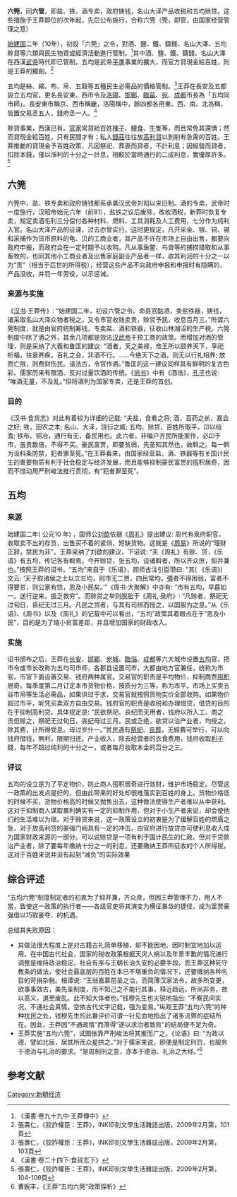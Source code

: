 {{multiple issues|
{{citation style|time=2015-01-10T02:36:13+00:00}}
{{copyedit|time=2015-01-10T02:36:13+00:00}}
{{copypaste|time=2015-01-10T02:34:17+00:00}}
}}

'''六筦'''，同'''六管'''，即盐、铁、酒专卖，政府铸钱，名山大泽产品收税和五均赊贷。这些措施于王莽即位的次年起，先后公布施行，合称六筦（筦，即管，由国家经营管理之意）

[[始建国|始建国]]二年（10年），初設「六筦」之令，對酒、鹽、鐵、鑄錢、名山大澤、五均賒貸等六類與民生物資或經濟活動進行管制。<ref name=han2>《漢書·卷九十九中·王莽傳中》</ref>其中酒、鹽、鐵、鑄錢、名山大澤在西漢[[漢武帝|武帝]]時代即已管制，五均是武帝[[平準|平準]]事業的擴大，而官方貸現金給百姓，則是王莽的獨創。<ref>張壽仁，《狡詐權臣：王莽》，INK印刻文學生活雜誌出版，2009年2月第，101頁</ref>

五均是絲、綿、布、帛、五穀等五種民生必需品的價格管制。<ref>張壽仁，《狡詐權臣：王莽》，INK印刻文學生活雜誌出版，2009年2月第，103頁</ref>王莽在長安及五都設立五均官，更名長安東、西市令及[[洛陽|洛陽]]、[[邯鄲|邯鄲]]、[[臨菑|臨菑]]、[[宛|宛]]、[[成都|成都]]市長為「五均同市師」。長安東市稱京、西市稱畿，洛陽稱中，餘四都各用東、西、南、北為稱，皆置交易丞五人，錢府丞一人。<ref name=漢書食貨志下>《漢書·卷二十四下·食貨志下》</ref>

賒貸事業，西漢已有。[[官家|官家]]常貸給百姓[[種子|種子]]、[[糧食|糧食]]、[[牛|牛]]隻等，而且常免其還債；然而貸現金給百姓，只有民間才有；私人[[錢莊|錢莊]]往往放[[高利貸|高利貸]]以剝削有急需的百姓。王莽推動的貸現金予百姓政策，凡因祭祀、葬喪而貸者，不計利息；因經營而貸者，扣除本錢，僅以淨利的十分之一計息，相較於當時通行的二成利息，實優厚許多。<ref>張壽仁，《狡詐權臣：王莽》，INK印刻文學生活雜誌出版，2009年2月第，104-106頁</ref>

==六筦==
六筦中，盐、铁专卖和政府铸钱都系承袭汉武帝刘彻以来旧制。酒的专卖，武帝时一度施行，汉昭帝始元六年（前81），盐铁之议后废除，改收酒税，新莽时恢复专卖，规定卖酒毛利三分偿付各种材料、燃料、工具消耗及人工费用，七分作为纯利入官。名山大泽产品的征课，过去亦曾实行。这时更规定，凡开采金、银、铜、锡和采捕作为货币原料的龟、贝的工商业者，其产品不许在市场上自由出售，都要向政府申报，而政府会在一定时期予以收购。凡从事鱼鳖、鸟兽等的捕捞猎取和从事畜牧的，也同其他小工商业者及出售家庭副业产品者一样，收其利润的十分之一以为“贡”（相当于后世的所得税），经营这些产品不向政府申报和申报时有隐瞒的，产品没收，并罚一年劳役，以示惩诫。

===来源与实施===
《[[汉书|汉书]]·王莽传》: “始建国二年，初设六管之令。命县官酤酒，卖盐铁器，铸钱，诸采取名山大泽众物者税之。又令市官收贱卖贵，赊贷予民，收息百月三。”所谓六筦制度，就是由官府统制筹钱，专卖盐、酒和铁器，征收山林湖沼的生产税。六筦制度中除了酒之外，其余几项都是效法[[汉武帝|汉武帝]]干预工商的政策。而增加对酒的管理，则是采纳了大羲和鲁匡的建议: “酒者，天之美禄，帝王所以颐养天下，享祀祈福，扶衰养疾。百礼之会，非酒不行。……今绝天下之酒，则无以行礼相养; 放而亡限，则费财伤民。请法古，令官作酒。”鲁匡的这一建议同样具有鲜明的复古色彩。儒家历来有限酒、反对过量饮酒的传统。《[[尚书|尚书]]》中有《酒诰》，[[孔子|孔子]]也说: “唯酒无量，不及乱。”但将酒列为国家专卖，还是王莽的首创。

===目的===
《汉书·食货志》对此有着较为详细的记载: “夫盐，食肴之将; 酒，百药之长，嘉会之好; 铁，田农之本; 名山、大泽，饶衍之臧; 五均、赊贷，百姓所取平，卬以给澹; 铁布、铜冶，通行有无，备民用也。此六者，非编户齐民所能家作，必卬于市，虽贵数倍，不得不买。豪民富贾，即要贫弱，先圣知其然也，故斡之。每一斡为设科条防禁，犯者罪至死。”在王莽看来，由国家经营盐、酒、铁器等有关国计民生的重要物质有利于社会稳定与经济发展，而且能够抑制豪民富贾的囤积居奇，因而不惜动用严刑峻法推行贯彻，有“犯者罪至死”。

==五均==
===来源===
始建国二年( 公元10 年) ，国师公[[刘歆|刘歆]]依据《[[周礼|周礼]]》提出建议: 周代有泉府职官，收取卖不出的存货，出售买不着的紧俏、短缺货物。这就是《[[周易|周易]]》所说的“理财正辞，禁民为非”。王莽采纳了刘歆的建议，下诏说: “夫《周礼》有赊、贷，《乐语》有五均，传记各有斡焉。今开赊贷，张五均，设诸斡者，所以齐众庶，抑并兼也。”按照王莽的诏书，“五均”来自于《乐语》，颜师古注引臣瓒曰: “其( 《乐语》) 文云: ‘天子取诸侯之土以立五均，则市无二贾，四民常均，彊者不得困弱，富者不得要贫，则公家有馀，恩及小民矣。’”《周书·大聚解》中亦有: “市有五均，早暮如一。送行逆来，振乏救穷”。而赊贷之举则脱胎于《周礼·泉府》: “凡赊者，祭祀无过旬日，丧纪无过三月。凡民之贷者，与其有司辨而授之，以国服为之息。”从《乐语》、《周书》以及《周礼》的记载中可以看出，“五均”政策其着眼点在于“恩及小民”，目的是为了缩小贫富差距，并且增加国家的财政收入。

===实施===
诏书颁布之后，王莽在[[长安|长安]]、[[邯鄲|邯鄲]]、[[宛城|宛城]]、[[臨淄|臨淄]]、[[成都|成都]]等六大城市设置[[五均|五均]]官，把市令或市长改称为五均司市师，各郡县设置司市，大都由地方官兼任，统称为市官。市官下面设置交易、钱府两种属官。交易官的职责是平均物价，抑制商贾[[囤积|囤积]]居奇。每季度第二月订定本市货物价格，按质分为三等，称为市平。市场上买卖五谷市帛等生活必需品，如果供过于求，交易官就按照货物实价全部收购。如果物价超过市平，听凭买卖双方自由交易。钱府官的职责是收税和办理借贷，借贷的目的在于抑制高利贷。具体规定是: “民欲祭祀、丧纪而无用者，钱府以所入工、商之贡但赊之，祭祀无过旬日，丧纪毋过三月。民或乏绝，欲贷以治产业者，均授之，除其费，计所得受息。毋过岁什一。”贫民遇有[[祭祀|祭祀]]、[[丧葬|丧葬]]，无經費可举行，可以向钱府借钱，無利，限期归还。产业收入，除去经营者的衣食费用，钱府收取[[利子|利子]]錢，每年不超过纯利的十分之一，或者每月收取本金的百分之三。

===评议===
五均的设立是为了平定物价，防止商人囤积居奇进行敛财，维护市场稳定。尽管这一政策的出发点是好的，但由此带来的好处却很难落实到百姓的身上。货物价格低的时候不买，货物价格高的时候又抛售出去，这种做法使得生产者难以从中获利。这对于抑制商人谋取暴利确实有一定的抑制作用，但对于小生产者来说，却会使他们的生活难以为继。对于赊贷来说，这一政策设立的初衷是为了缓解百姓的燃眉之急，对于放高利贷的豪强门阀具有一定的冲击，由官府进行放贷亦可使利息收入成为国家财政来源的一部分。可以说赊贷是一项有利于国计民生的仁政。但对于贷款治产业者，除了要每年缴纳十分之一的利息，还要缴纳王莽所征收的个人所得税，这对于百姓来说并没有起到“减负”的实际效果

==综合评述==
“五均六筦”制度制定者的初衷为了抑并兼，齐众庶，但因王莽管理不力，用人不當，致使这一政策的执行者——各级官吏将其演变为横征暴敛的捷径，成为富贾豪强借以巧取豪夺、的机遇。

总结其失败原因：
* 其做法很大程度上是对古籍古礼简单移植，却不能因地、因时制宜地加以运用。在中国古代社会，国家的税收政策根据天灾人祸以及年景丰歉的情况进行调整是维持政治稳定、社会有序与王朝长治久安的必要手段。而王莽这种死守教条的做法，使社会最底层的百姓在本已不堪重负的情况下，还要缴纳各种名目的苛捐杂税。桓谭说: “王翁嘉慕前圣之治，而简薄汉家法令，故多所变更，欲事事效古，美先圣制度，而不知己之不能行其事，释近趋远，所尚非务，故以高义，退至废乱。此不知大体者也。”钱穆先生也尖锐地指出: “不察民间实况，不通社会真情，空依古代文字记载，强为变易。”纵观王莽“五均六筦”的种种扰民之处，钱穆先生的此番评价可谓一针见血地指出了诸多流弊的症结所在。因此，王莽因“不通政情”而落得“遂以求治者致败”的结局便不足为奇。
* 王莽实施“五均六筦”，试图依靠严刑峻法将其推而广之。《论语》曰: “为政以德，譬如北辰，居其所而众星拱之。”对于儒家来说，即便是制定刑罚，也服务于德治与礼治的要求。“是周制刑之意，亦本于德治、礼治之大经。”<ref>曹婉丰，《王莽“五均六筦”政策探析》</ref>

==参考文献==
{{reflist}}

[[Category:新朝经济|Category:新朝经济]]